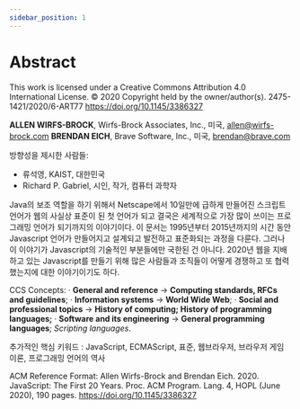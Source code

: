 ```yaml
---
sidebar_position: 1
---
```


# Abstract

This work is licensed under a Creative Commons Attribution 4.0 International License.
© 2020 Copyright held by the owner/author(s).
2475-1421/2020/6-ART77
https://doi.org/10.1145/3386327

**ALLEN WIRFS-BROCK**, Wirfs-Brock Associates, Inc., 미국, allen@wirfs-brock.com
**BRENDAN EICH**, Brave Software, Inc., 미국, brendan@brave.com

방향성을 제시한 사람들:

- 류석영, KAIST, 대한민국
- Richard P. Gabriel, 시인, 작가, 컴퓨터 과학자

Java의 보조 역할을 하기 위해서 Netscape에서 10일만에 급하게 만들어진 스크립트 언어가 웹의 사실상 표준이 된 첫 언어가 되고 결국은 세계적으로 가장 많이 쓰이는 프로그래밍 언어가 되기까지의 이야기이다. 이 문서는 1995년부터 2015년까지의 시간 동안 Javascript 언어가 만들어지고 설계되고 발전하고 표준화되는 과정을 다룬다. 그러나 이 이야기가 Javascript의 기술적인 부분들에만 국한된 건 아니다. 2020년 웹을 지배하고 있는 Javascript를 만들기 위해 많은 사람들과 조직들이 어떻게 경쟁하고 또 협력했는지에 대한 이야기이기도 하다.

CCS Concepts: · **General and reference** → **Computing standards, RFCs and guidelines**; · **Information systems** → **World Wide Web**; · **Social and professional topics** → **History of computing; History of programming languages;** · **Software and its engineering** → **General programming languages**; _Scripting languages_.

추가적인 핵심 키워드 : JavaScript, ECMAScript, 표준, 웹브라우저, 브라우저 게임 이론, 프로그래밍 언어의 역사

ACM Reference Format: Allen Wirfs-Brock and Brendan Eich. 2020. JavaScript: The First 20 Years. Proc. ACM Program. Lang. 4, HOPL
(June 2020), 190 pages. https://doi.org/10.1145/3386327
